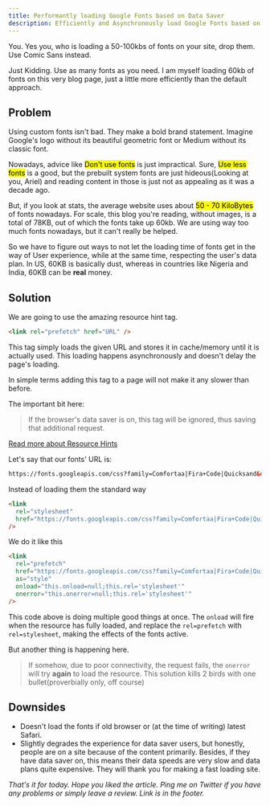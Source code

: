 ```yaml
---
title: Performantly loading Google Fonts based on Data Saver
description: Efficiently and Asynchronously load Google Fonts based on Data Saver mode
---
```



You. Yes you, who is loading a 50-100kbs of fonts on your site, drop them. Use Comic Sans instead.

Just Kidding. Use as many fonts as you need. I am myself loading 60kb of fonts on this very blog page, just a little more efficiently than the default approach.

## Problem

Using custom fonts isn't bad. They make a bold brand statement. Imagine Google's logo without its beautiful geometric font or Medium without its classic font.

Nowadays, advice like <mark>Don't use fonts</mark> is just impractical. Sure, <mark>Use less fonts</mark> is a good, but the prebuilt system fonts are just hideous(Looking at you, Ariel) and reading content in those is just not as appealing as it was a decade ago.

But, if you look at stats, the average website uses about <mark> 50 - 70 KiloBytes</mark> of fonts nowadays. For scale, this blog you're reading, without images, is a total of 78KB, out of which the fonts take up 60kb. We are using way too much fonts nowadays, but it can't really be helped.

So we have to figure out ways to not let the loading time of fonts get in the way of User experience, while at the same time, respecting the user's data plan. In US, 60KB is basically dust, whereas in countries like Nigeria and India, 60KB can be **real** money.

## Solution

We are going to use the amazing resource hint tag.

```html
<link rel="prefetch" href="URL" />
```

This tag simply loads the given URL and stores it in cache/memory until it is actually used. This loading happens asynchronously and doesn't delay the page's loading.

In simple terms adding this tag to a page will not make it any slower than before.

The important bit here:

> If the browser's data saver is on, this tag will be ignored, thus saving that additional request.

[Read more about Resource Hints](https://medium.com/reloading/preload-prefetch-and-priorities-in-chrome-776165961bbf)

Let's say that our fonts' URL is:

```html
https://fonts.googleapis.com/css?family=Comfortaa|Fira+Code|Quicksand&display=swap
```

Instead of loading them the standard way

```html
<link
  rel="stylesheet"
  href="https://fonts.googleapis.com/css?family=Comfortaa|Fira+Code|Quicksand&display=swap"
/>
```

We do it like this

```html
<link
  rel="prefetch"
  href="https://fonts.googleapis.com/css?family=Comfortaa|Fira+Code|Quicksand&display=swap"
  as="style"
  onload="this.onload=null;this.rel='stylesheet'"
  onerror="this.onerror=null;this.rel='stylesheet'"
/>
```

This code above is doing multiple good things at once. The `onload` will fire when the resource has fully loaded, and replace the `rel=prefetch` with `rel=stylesheet`, making the effects of the fonts active.

But another thing is happening here.

> If somehow, due to poor connectivity, the request fails, the `onerror` will try **again** to load the resource. This solution kills 2 birds with one bullet(proverbially only, off course)

## Downsides

- Doesn't load the fonts if old browser or (at the time of writing) latest Safari.
- Slightly degrades the experience for data saver users, but honestly, people are on a site because of the content primarily. Besides, if they have data saver on, this means their data speeds are very slow and data plans quite expensive. They will thank you for making a fast loading site.

_That's it for today. Hope you liked the article. Ping me on Twitter if you have any problems or simply leave a review. Link is in the footer._
